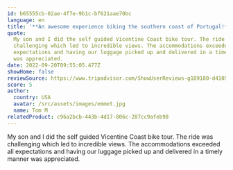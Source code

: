 ```yaml
---
id: b65555cb-02ae-4f7e-9b1c-bf621aae70bc
language: en
title: '**An awesome experience biking the southern coast of Portugal!**'
quote:
  My son and I did the self guided Vicentine Coast bike tour. The ride was
  challenging which led to incredible views. The accommodations exceeded all
  expectations and having our luggage picked up and delivered in a timely manner
  was appreciated.
date: 2022-09-20T09:55:05.477Z
showHome: false
reviewSource: https://www.tripadvisor.com/ShowUserReviews-g189180-d4105907-r870050751-Top_Bike_Tours_Portugal-Porto_Porto_District_Northern_Portugal.html
score: 5
author:
  country: USA
  avatar: /src/assets/images/emmet.jpg
  name: Tom M
relatedProduct: c96a2bcb-443b-4d17-806c-287cc9afeb98
---
```


My son and I did the self guided Vicentine Coast bike tour. The ride was
challenging which led to incredible views. The accommodations exceeded all
expectations and having our luggage picked up and delivered in a timely manner
was appreciated.

